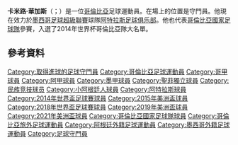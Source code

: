 {{blpunsourced|time=2015-06-04T00:44:39+00:00}}
{{expand|time=2015-06-04T00:44:39+00:00}}
{{noteTA|G1=football|G2=南美球會|G3=UEFA
|1=zh-cn:卡米罗; zh-hk:卡米路; zh-tw:卡米羅
|2=zh-cn:巴尔加斯; zh-hk:華加斯; zh-tw:巴爾加斯
}}
{{short description|Colombian association football player}}
{{Use dmy dates|date=June 2018}}
{{Infobox football biography
| name= 卡米路·華加斯 <br/>Camilo Vargas
| image = Camilo Andres Vargas.jpg
| caption =
| fullname= Camilo Andrés Vargas Gil<ref name="FIFA">{{cite web |url=https://www.fifadata.com/documents/FWC/2018/pdf/FWC_2018_SQUADLISTS.PDF |title=FIFA World Cup Russia 2018: List of Players: Colombia |publisher=FIFA |page=5 |date=15 July 2018 |archive-url=https://web.archive.org/web/20190611000407/https://www.fifadata.com/documents/FWC/2018/pdf/FWC_2018_SQUADLISTS.PDF |archive-date=11 June 2019}}</ref>
| birth_date = {{birth date and age|1989|3|9|df=y}}
| birth_place = [[哥倫比亞|哥倫比亞]][[波哥大|波哥大]]
| height = 1.85 m<ref name="FIFA"/>
| position = [[守門員_(足球)|守門員]]
| currentclub = [[阿特拉斯足球俱乐部|阿特拉斯]]
| clubnumber = 12
| years1 = 2009–2014
| clubs1 = [[圣塔菲独立|圣塔菲]]
| caps1  = 146
| goals1 = 2
| years2 = 2015–2018
| clubs2 = [[國民競技|國民競技]]
| caps2  = 18
| goals2 = 0
| years3 = 2016
| clubs3 = → [[阿根廷青年|阿根廷青年]] (外借)
| caps3  = 6
| goals3 = 0
| years4 = 2016–2017
| clubs4 = → [[卡利体育|卡利体育]] (外借)
| caps4  = 37
| goals4 = 0
| years5 = 2018
| clubs5 = → [[卡利体育|卡利体育]] (外借)
| caps5  = 35
| goals5 = 0
| years6 = 2019
| clubs6 = [[卡利体育|卡利体育]]
| caps6  = 21
| goals6 = 1
| years7 = 2019–
| clubs7 = [[阿特拉斯足球俱乐部|阿特拉斯]]
| caps7  = 92
| goals7 = 0
| nationalyears1 = 2009
| nationalteam1  = 哥伦比亚U20
| nationalcaps1  =  6
| nationalgoals1 = 0
| nationalyears2 = 2014–
| nationalteam2  = [[哥伦比亚国家足球队|哥伦比亚]]
| nationalcaps2  = 10
| nationalgoals2 = 0
| club-update = 2022年2月12日 (UTC)
| nationalteam-update = 2021年7月9日
| medaltemplates=
}}

'''卡米路·華加斯'''（{{lang-es|Camilo Vargas}}；{{bd|1989年|3月9日}}）是一位[[哥倫比亞|哥倫比亞]]足球運動員。在場上的位置是守門員。他現在效力於[[墨西哥足球超級聯賽|墨西哥足球超級聯賽]]球隊[[阿特拉斯足球俱乐部|阿特拉斯足球俱乐部]]。他也代表[[哥倫比亞國家足球隊|哥倫比亞國家足球隊]]參賽，入選了2014年世界杯哥倫比亞隊大名單。

==參考資料==
{{Reflist}}

{{2014年世界杯足球赛哥伦比亚参赛名单}}
{{2018年世界盃足球賽哥倫比亞參賽名單}}
{{2019年美洲盃足球賽哥倫比亞參賽名單}}
{{2021年美洲盃足球賽哥倫比亞參賽名單}}

{{DEFAULTSORT: Vargas, Camilo}}
[[Category:取得進球的足球守門員|Category:取得進球的足球守門員]]
[[Category:哥倫比亞足球運動員|Category:哥倫比亞足球運動員]]
[[Category:哥甲球員|Category:哥甲球員]]
[[Category:阿甲球員|Category:阿甲球員]]
[[Category:墨甲球員|Category:墨甲球員]]
[[Category:聖菲獨立球員|Category:聖菲獨立球員]]
[[Category:民族竞技球员|Category:民族竞技球员]]
[[Category:小阿根廷人球員|Category:小阿根廷人球員]]
[[Category:阿特拉斯球員|Category:阿特拉斯球員]]
[[Category:2014年世界盃足球賽球員|Category:2014年世界盃足球賽球員]]
[[Category:2015年美洲盃球員|Category:2015年美洲盃球員]]
[[Category:2018年世界盃足球賽球員|Category:2018年世界盃足球賽球員]]
[[Category:2019年美洲盃球員|Category:2019年美洲盃球員]]
[[Category:2021年美洲盃球員|Category:2021年美洲盃球員]]
[[Category:哥倫比亞國家足球隊球員|Category:哥倫比亞國家足球隊球員]]
[[Category:哥倫比亞旅外足球運動員|Category:哥倫比亞旅外足球運動員]]
[[Category:阿根廷外籍足球運動員|Category:阿根廷外籍足球運動員]]
[[Category:墨西哥外籍足球運動員|Category:墨西哥外籍足球運動員]]
[[Category:足球守門員|Category:足球守門員]]